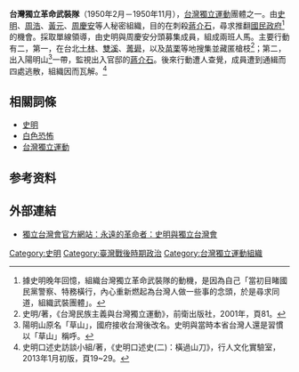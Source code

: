 {{Infobox militant organization
| name             = 台灣獨立革命武裝隊
| logo             = 
| caption          = 
| native_name      = 
| native_name_lang = 
| other_name       = 
| country          = 
| leader           = 
| foundation       = [[史明|史明]]<br>[[周浩|周浩]]<br>[[黃元|黃元]]<br>[[周慶安|周慶安]]
| dates            = {{Start date|1950|02}}–{{End date|1950|11}} 
| dissolved        = 
| merger           = 
| split            = 
| predecessor      = 
| merged           = 
| successor        = 
| motives          = 推翻[[中華民國政府|中華民國政府]]
| area             = {{ROC}}[[台灣省|台灣省]]
| headquarters     = 
| newspaper        = 
| ideology         = [[台灣民族主義|台灣民族主義]]<br>[[左翼民族主義|左翼民族主義]]<br>[[台灣獨立|台灣獨立]]
| position         = [[左翼|左翼]]
| crimes           = 
| attacks          = 
| status           = 已解散
| size             = 
| revenue          = 
| financing        = 
| flag             = 
| website          = <!-- {{URL|example.com}} -->
}}
'''台灣獨立革命武裝隊'''（1950年2月－1950年11月），[[台灣獨立運動|台灣獨立運動]]團體之一。由[[史明|史明]]、[[周浩|周浩]]、[[黃元|黃元]]、[[周慶安|周慶安]]等人秘密組織，目的在刺殺[[蔣介石|蔣介石]]，尋求推翻[[國民政府|國民政府]]<ref>據史明晚年回憶，組織台灣獨立革命武裝隊的動機，是因為自己「當初目睹國民黨警察、特務橫行，內心重新燃起為台灣人做一些事的念頭，於是尋求同道，組織武裝團體」。</ref>的機會。採取單線領導，由史明與周慶安分頭募集成員，組成兩班人馬。主要行動有二，第一，在台北[[士林|士林]]、[[雙溪|雙溪]]、[[菁礐|菁礐]]，以及[[苗栗縣|苗栗]]等地搜集並藏匿槍枝<ref>史明/著，《台灣民族主義與台灣獨立運動》，前衛出版社，2001年，頁81。</ref>；第二，出入陽明山<ref>陽明山原名「草山」，國府接收台灣後改名。史明與當時本省台灣人還是習慣以「草山」稱呼。</ref>一帶，監視出入官邸的[[蔣介石|蔣介石]]。後來行動遭人查覺，成員遭到通緝而四處逃散，組織因而瓦解。<ref>史明口述史訪談小組/著，《史明口述史(二)：橫過山刀》，行人文化實驗室，2013年1月初版，頁19~29。</ref>

==相關詞條==
*[[史明|史明]]
*[[白色恐怖|白色恐怖]]
*[[台灣獨立運動|台灣獨立運動]]

==参考资料==
{{Reflist}}

==外部連結==
*[https://web.archive.org/web/20060805134510/http://www.tw400.org.tw/ 獨立台灣會官方網站：永遠的革命者：史明與獨立台灣會]

{{史明}}

[[Category:史明|Category:史明]]
[[Category:臺灣戰後時期政治|Category:臺灣戰後時期政治]]
[[Category:台灣獨立運動組織|Category:台灣獨立運動組織]]